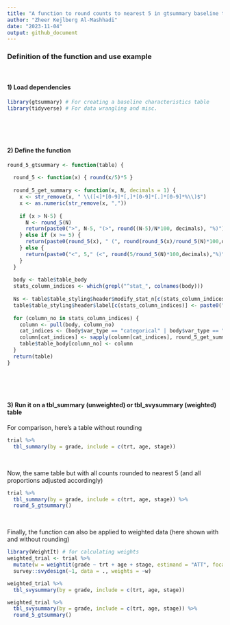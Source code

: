 ```yaml
---
title: "A function to round counts to nearest 5 in gtsummary baseline tables"
author: "Zheer Kejlberg Al-Mashhadi"
date: "2023-11-04"
output: github_document
---
```


### Definition of the function and use example

<br>
  
#### 1) Load dependencies

```r
library(gtsummary) # For creating a baseline characteristics table
library(tidyverse) # For data wrangling and misc.
```
  
<br>
  
<br>
  
#### 2) Define the function

```r

round_5_gtsummary <- function(table) {
  
  round_5 <- function(x) { round(x/5)*5 }
  
  round_5_get_summary <- function(x, N, decimals = 1) {
    x <- str_remove(x, " \\([<]*[0-9]*[,]*[0-9]*[.]*[0-9]*%\\)$")
    x <- as.numeric(str_remove(x, ","))
    
    if (x > N-5) {
      N <- round_5(N)
      return(paste0(">", N-5, "(>", round((N-5)/N*100, decimals), "%)"))
    } else if (x >= 5) {
      return(paste0(round_5(x), " (", round(round_5(x)/round_5(N)*100,decimals),"%)"))
    } else {
      return(paste0("<", 5," (<", round(5/round_5(N)*100,decimals),"%)"))
    }
  }
  
  body <- table$table_body
  stats_column_indices <- which(grepl("^stat_", colnames(body)))
  
  Ns <- table$table_styling$header$modify_stat_n[c(stats_column_indices)]
  table$table_styling$header$label[c(stats_column_indices)] <- paste0("**", table$table_styling$header$modify_stat_level[c(stats_column_indices)], "**", ", N = ", round_5(Ns))
  
  for (column_no in stats_column_indices) {
    column <- pull(body, column_no)
    cat_indices <- (body$var_type == "categorical" | body$var_type == "dichotomous" | body$label == "Unknown") & !is.na(body$stat_1)
    column[cat_indices] <- sapply(column[cat_indices], round_5_get_summary, N = Ns[column_no-5])
    table$table_body[column_no] <- column
  }
  return(table)
}
```
  
<br>

<br>
  
#### 3) Run it on a tbl_summary (unweighted) or tbl_svysummary (weighted) table


For comparison, here's a table without rounding
```r

trial %>% 
  tbl_summary(by = grade, include = c(trt, age, stage))

```
  
<br>
  
Now, the same table but with all counts rounded to nearest 5 (and all proportions adjusted accordingly)
```r

trial %>% 
  tbl_summary(by = grade, include = c(trt, age, stage)) %>%
  round_5_gtsummary()

```
  
<br>
  
Finally, the function can also be applied to weighted data (here shown with and without rounding)
```r

library(WeightIt) # for calculating weights
weighted_trial <- trial %>% 
  mutate(w = weightit(grade ~ trt + age + stage, estimand = "ATT", focal = "I")$weights) %>%
  survey::svydesign(~1, data = ., weights = ~w)

weighted_trial %>%
  tbl_svysummary(by = grade, include = c(trt, age, stage))

weighted_trial %>%
  tbl_svysummary(by = grade, include = c(trt, age, stage)) %>% 
  round_5_gtsummary()

```
